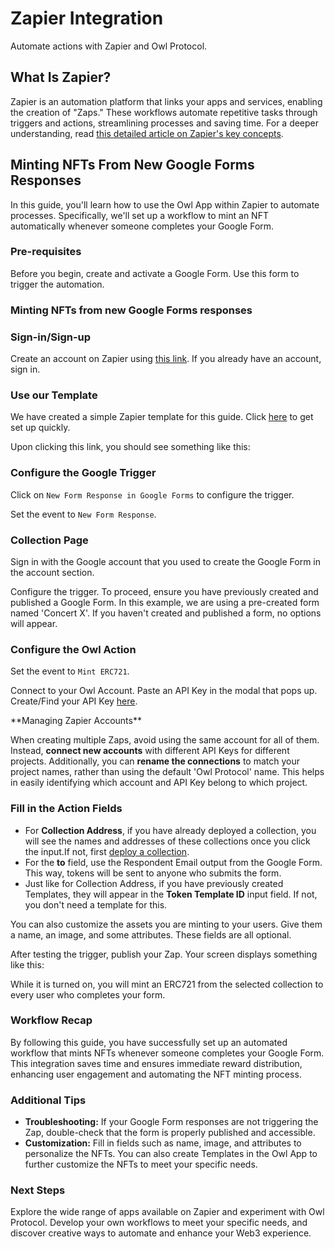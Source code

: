 
# Zapier Integration

Automate actions with Zapier and Owl Protocol.

## What Is Zapier?

Zapier is an automation platform that links your apps and services, enabling the creation of "Zaps." These workflows automate repetitive tasks through triggers and actions, streamlining processes and saving time. For a deeper understanding, read [this detailed article on Zapier's key concepts](https://help.zapier.com/hc/en-us/articles/8496181725453-Learn-key-concepts-in-Zapier#01H8C8M007K6JTQYNV97BV3ED3).

## Minting NFTs From New Google Forms Responses

In this guide, you'll learn how to use the Owl App within Zapier to automate processes. Specifically, we'll set up a workflow to mint an NFT automatically whenever someone completes your Google Form.

### Pre-requisites

Before you begin, create and activate a Google Form. Use this form to trigger the automation.

### Minting NFTs from new Google Forms responses

<Steps>

### Sign-in/Sign-up

Create an account on Zapier using [this link](https://zapier.com/sign-up). If you already have an account, sign in.

### Use our Template

We have created a simple Zapier template for this guide. Click [here](https://zapier.com/app/editor/template/1719094) to get set up quickly.

Upon clicking this link, you should see something like this:


<Screenshot src={start} alt="start" />

### Configure the Google Trigger

Click on `New Form Response in Google Forms` to configure the trigger.

Set the event to `New Form Response`.


### Collection Page

<Screenshot src={googleEvent} alt="googleEvent" />

Sign in with the Google account that you used to create the Google Form in the account section.


<Screenshot src={googleAccount} alt="googleAccount" />

Configure the trigger. To proceed, ensure you have previously created and published a Google Form. In this example, we are using a pre-created form named 'Concert X'. If you haven't created and published a form, no options will appear.


<Screenshot src={googleTrigger} alt="googleTrigger" />

### Configure the Owl Action

Set the event to `Mint ERC721`.


<Screenshot src={owlEvent} alt="owlEvent" />

Connect to your Owl Account. Paste an API Key in the modal that pops up. Create/Find your API Key [here](/dashboard-docs/get-api-key).

<Callout type="warning">
  **Managing Zapier Accounts**

When creating multiple Zaps, avoid using the same account for all of them. Instead, **connect new accounts** with different API Keys for different projects. Additionally, you can **rename the connections** to match your project names, rather than using the default 'Owl Protocol' name. This helps in easily identifying which account and API Key belong to which project.

</Callout>


<Screenshot src={owlAccount} alt="owlAccount" />

### Fill in the Action Fields

-   For **Collection Address**, if you have already deployed a collection, you will see the names and addresses of these collections once you click the input.If not, first [deploy a collection](/dashboard-docs/deploy-collection).
-   For the **to** field, use the Respondent Email output from the Google Form. This way, tokens will be sent to anyone who submits the form.
-   Just like for Collection Address, if you have previously created Templates, they will appear in the **Token Template ID** input field. If not, you don't need a template for this.


<Screenshot src={owlAction} alt="owlAction" />

You can also customize the assets you are minting to your users. Give them a name, an image, and some attributes. These fields are all optional.


<Screenshot src={owlAction2} alt="owlAction2" />

After testing the trigger, publish your Zap. Your screen displays something like this:


<Screenshot src={success} alt="success" />

While it is turned on, you will mint an ERC721 from the selected collection to every user who completes your form.

</Steps>

### Workflow Recap

By following this guide, you have successfully set up an automated workflow that mints NFTs whenever someone completes your Google Form. This integration saves time and ensures immediate reward distribution, enhancing user engagement and automating the NFT minting process.

### Additional Tips

-   **Troubleshooting:** If your Google Form responses are not triggering the Zap, double-check that the form is properly published and accessible.
-   **Customization:** Fill in fields such as name, image, and attributes to personalize the NFTs. You can also create Templates in the Owl App to further customize the NFTs to meet your specific needs.

### Next Steps

Explore the wide range of apps available on Zapier and experiment with Owl Protocol. Develop your own workflows to meet your specific needs, and discover creative ways to automate and enhance your Web3 experience.
